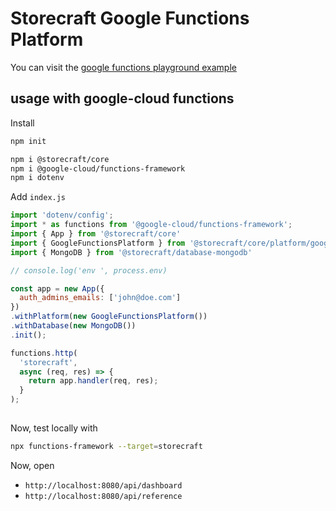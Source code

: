 # **Storecraft** Google Functions Platform


You can visit the [google functions playground example](https://github.com/store-craft/storecraft/tree/main/packages/playground/google-functions)


## usage with google-cloud functions

Install 

```zsh
npm init

npm i @storecraft/core
npm i @google-cloud/functions-framework
npm i dotenv
```

Add `index.js`

```js
import 'dotenv/config';
import * as functions from '@google-cloud/functions-framework';
import { App } from '@storecraft/core'
import { GoogleFunctionsPlatform } from '@storecraft/core/platform/google-functions';
import { MongoDB } from '@storecraft/database-mongodb'

// console.log('env ', process.env)

const app = new App({
  auth_admins_emails: ['john@doe.com']
})
.withPlatform(new GoogleFunctionsPlatform())
.withDatabase(new MongoDB())
.init();

functions.http(
  'storecraft',
  async (req, res) => {
    return app.handler(req, res);
  }
);
 
```

Now, test locally with
```zsh
npx functions-framework --target=storecraft
```

Now, open 
- `http://localhost:8080/api/dashboard`
- `http://localhost:8080/api/reference`

